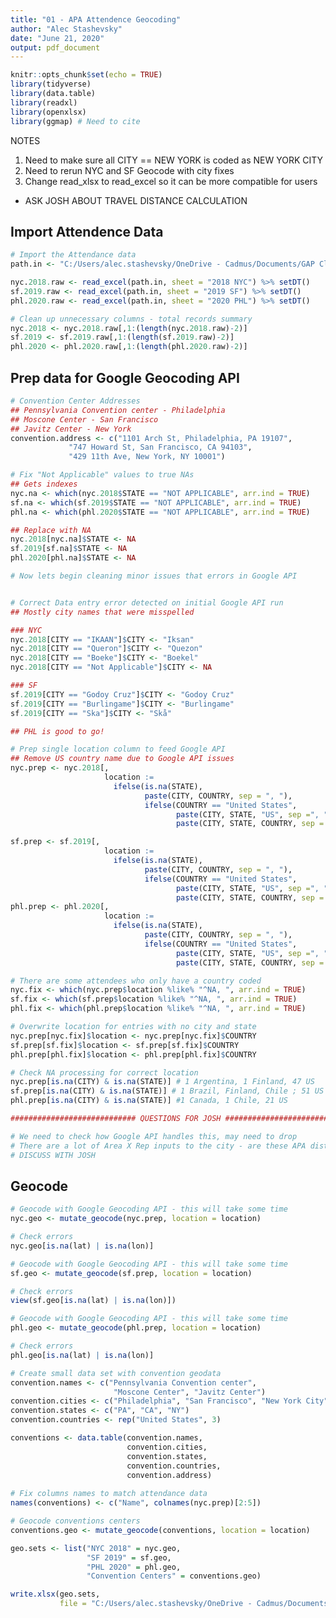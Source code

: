 ```yaml
---
title: "01 - APA Attendence Geocoding"
author: "Alec Stashevsky"
date: "June 21, 2020"
output: pdf_document
---
```


```r
knitr::opts_chunk$set(echo = TRUE)
library(tidyverse)
library(data.table)
library(readxl)
library(openxlsx)
library(ggmap) # Need to cite 
```


##################################   NOTES   ############################
1. Need to make sure all CITY == NEW YORK is coded as NEW YORK CITY
2. Need to rerun NYC and SF Geocode with city fixes
3. Change read_xlsx to read_excel so it can be more compatible for users

* ASK JOSH ABOUT TRAVEL DISTANCE CALCULATION

## Import Attendence Data

```r
# Import the Attendance data
path.in <- "C:/Users/alec.stashevsky/OneDrive - Cadmus/Documents/GAP Climate Research/Data/Registrant Locations 2018-2020.xlsx"

nyc.2018.raw <- read_excel(path.in, sheet = "2018 NYC") %>% setDT()
sf.2019.raw <- read_excel(path.in, sheet = "2019 SF") %>% setDT()
phl.2020.raw <- read_excel(path.in, sheet = "2020 PHL") %>% setDT()

# Clean up unnecessary columns - total records summary
nyc.2018 <- nyc.2018.raw[,1:(length(nyc.2018.raw)-2)]
sf.2019 <- sf.2019.raw[,1:(length(sf.2019.raw)-2)]
phl.2020 <- phl.2020.raw[,1:(length(phl.2020.raw)-2)]
```

## Prep data for Google Geocoding API
```r
# Convention Center Addresses
## Pennsylvania Convention center - Philadelphia
## Moscone Center - San Francisco
## Javitz Center - New York
convention.address <- c("1101 Arch St, Philadelphia, PA 19107",
             "747 Howard St, San Francisco, CA 94103",
             "429 11th Ave, New York, NY 10001")

# Fix "Not Applicable" values to true NAs
## Gets indexes
nyc.na <- which(nyc.2018$STATE == "NOT APPLICABLE", arr.ind = TRUE)
sf.na <- which(sf.2019$STATE == "NOT APPLICABLE", arr.ind = TRUE)
phl.na <- which(phl.2020$STATE == "NOT APPLICABLE", arr.ind = TRUE)

## Replace with NA
nyc.2018[nyc.na]$STATE <- NA
sf.2019[sf.na]$STATE <- NA
phl.2020[phl.na]$STATE <- NA

# Now lets begin cleaning minor issues that errors in Google API


# Correct Data entry error detected on initial Google API run
## Mostly city names that were misspelled

### NYC
nyc.2018[CITY == "IKAAN"]$CITY <- "Iksan"
nyc.2018[CITY == "Queron"]$CITY <- "Quezon"
nyc.2018[CITY == "Boeke"]$CITY <- "Boekel"
nyc.2018[CITY == "Not Applicable"]$CITY <- NA

### SF
sf.2019[CITY == "Godoy Cruz"]$CITY <- "Godoy Cruz"
sf.2019[CITY == "Burlingame"]$CITY <- "Burlingame"
sf.2019[CITY == "Ska"]$CITY <- "Skå"

## PHL is good to go!
```

```r
# Prep single location column to feed Google API
## Remove US country name due to Google API issues
nyc.prep <- nyc.2018[,
                     location :=
                       ifelse(is.na(STATE),
                              paste(CITY, COUNTRY, sep = ", "),
                              ifelse(COUNTRY == "United States",
                                     paste(CITY, STATE, "US", sep =", "),
                                     paste(CITY, STATE, COUNTRY, sep = ", ")))]

sf.prep <- sf.2019[, 
                     location :=
                       ifelse(is.na(STATE),
                              paste(CITY, COUNTRY, sep = ", "),
                              ifelse(COUNTRY == "United States",
                                     paste(CITY, STATE, "US", sep =", "),
                                     paste(CITY, STATE, COUNTRY, sep = ", ")))]
phl.prep <- phl.2020[, 
                     location :=
                       ifelse(is.na(STATE),
                              paste(CITY, COUNTRY, sep = ", "),
                              ifelse(COUNTRY == "United States",
                                     paste(CITY, STATE, "US", sep =", "),
                                     paste(CITY, STATE, COUNTRY, sep = ", ")))]

# There are some attendees who only have a country coded
nyc.fix <- which(nyc.prep$location %like% "^NA, ", arr.ind = TRUE)
sf.fix <- which(sf.prep$location %like% "^NA, ", arr.ind = TRUE)
phl.fix <- which(phl.prep$location %like% "^NA, ", arr.ind = TRUE)

# Overwrite location for entries with no city and state
nyc.prep[nyc.fix]$location <- nyc.prep[nyc.fix]$COUNTRY
sf.prep[sf.fix]$location <- sf.prep[sf.fix]$COUNTRY
phl.prep[phl.fix]$location <- phl.prep[phl.fix]$COUNTRY

# Check NA processing for correct location 
nyc.prep[is.na(CITY) & is.na(STATE)] # 1 Argentina, 1 Finland, 47 US
sf.prep[is.na(CITY) & is.na(STATE)] # 1 Brazil, Finland, Chile ; 51 US
phl.prep[is.na(CITY) & is.na(STATE)] #1 Canada, 1 Chile, 21 US

############################ QUESTIONS FOR JOSH ###############################

# We need to check how Google API handles this, may need to drop
# There are a lot of Area X Rep inputs to the city - are these APA districts??
# DISCUSS WITH JOSH
```

## Geocode
```r
# Geocode with Google Geocoding API - this will take some time
nyc.geo <- mutate_geocode(nyc.prep, location = location)

# Check errors
nyc.geo[is.na(lat) | is.na(lon)]
```

```r
# Geocode with Google Geocoding API - this will take some time
sf.geo <- mutate_geocode(sf.prep, location = location)

# Check errors
view(sf.geo[is.na(lat) | is.na(lon)])
```

```r
# Geocode with Google Geocoding API - this will take some time
phl.geo <- mutate_geocode(phl.prep, location = location)

# Check errors
phl.geo[is.na(lat) | is.na(lon)]
```

```r
# Create small data set with convention geodata
convention.names <- c("Pennsylvania Convention center",
                       "Moscone Center", "Javitz Center")
convention.cities <- c("Philadelphia", "San Francisco", "New York City")        
convention.states <- c("PA", "CA", "NY")
convention.countries <- rep("United States", 3)

conventions <- data.table(convention.names,
                          convention.cities,
                          convention.states,
                          convention.countries,
                          convention.address)
  
# Fix columns names to match attendance data
names(conventions) <- c("Name", colnames(nyc.prep)[2:5])

# Geocode conventions centers
conventions.geo <- mutate_geocode(conventions, location = location)
```

```r
geo.sets <- list("NYC 2018" = nyc.geo,
                 "SF 2019" = sf.geo,
                 "PHL 2020" = phl.geo,
                 "Convention Centers" = conventions.geo)

write.xlsx(geo.sets,
           file = "C:/Users/alec.stashevsky/OneDrive - Cadmus/Documents/GAP Climate Research/GeoData/APA GeoData.xlsx")
```